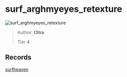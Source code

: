 
# surf_arghmyeyes_retexture

![surf_arghmyeyes_retexture](https://raw.githubusercontent.com/Sayt123/SurfMapPics/Maps-and-bonuses/csgo/surf_arghmyeyes_retexture.jpg)

> Author: **t3tra**
>
> Tier 4

## Records

[surfheaven](https://surfheaven.eu/map/surf_arghmyeyes_retexture)
